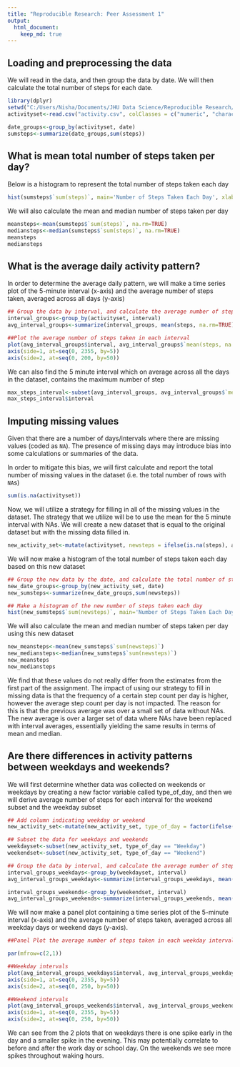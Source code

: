 ```yaml
---
title: "Reproducible Research: Peer Assessment 1"
output: 
  html_document:
    keep_md: true
---
```



## Loading and preprocessing the data
We will read in the data, and then group the data by date.  We will then calculate the total number of steps for each date.

```r
library(dplyr)
setwd("C:/Users/Nisha/Documents/JHU Data Science/Reproducible Research/RepData_PeerAssessment1/activity")
activityset<-read.csv("activity.csv", colClasses = c("numeric", "character", "numeric"))

date_groups<-group_by(activityset, date)
sumsteps<-summarize(date_groups,sum(steps))

```


## What is mean total number of steps taken per day?

Below is a histogram to represent the total number of steps taken each day
```r
hist(sumsteps$`sum(steps)`, main='Number of Steps Taken Each Day', xlab = 'Steps Per Day')

```
We will also calculate the mean and median number of steps taken per day
```r
meansteps<-mean(sumsteps$`sum(steps)`, na.rm=TRUE)
mediansteps<-median(sumsteps$`sum(steps)`, na.rm=TRUE)
meansteps
mediansteps
```



## What is the average daily activity pattern?
In order to determine the average daily pattern, we will make a time series plot of the 5-minute interval (x-axis) and the average number of steps taken, averaged across all days (y-axis)

```r
## Group the data by interval, and calculate the average number of steps taken during each interval
interval_groups<-group_by(activityset, interval)
avg_interval_groups<-summarize(interval_groups, mean(steps, na.rm=TRUE))

##Plot the average number of steps taken in each interval
plot(avg_interval_groups$interval, avg_interval_groups$`mean(steps, na.rm = TRUE)`, type = "l", xlab='Interval', ylab='Average Steps', main = 'Average Steps Over Time for Each Iterval', axes=FALSE)
axis(side=1, at=seq(0, 2355, by=5))
axis(side=2, at=seq(0, 200, by=50))
```

We can also find the 5 minute interval which on average across all the days in the dataset, contains the maximum number of step

```r
max_steps_interval<-subset(avg_interval_groups, avg_interval_groups$`mean(steps, na.rm = TRUE)` == max(avg_interval_groups$`mean(steps, na.rm = TRUE)`))
max_steps_interval$interval
```



## Imputing missing values

Given that there are a number of days/intervals where there are missing
values (coded as `NA`). The presence of missing days may introduce
bias into some calculations or summaries of the data.  

In order to mitigate this bias, we will first calculate and report the total number of missing values in the dataset (i.e. the total number of rows with `NA`s)

```r
sum(is.na(activityset))
```

Now, we will utilize a strategy for filling in all of the missing values in the dataset.  The strategy that we utilize will be to use the mean for the 5 minute interval with NAs.  We will create a new dataset that is equal to the original dataset but with the missing data filled in.


```r
new_activity_set<-mutate(activityset, newsteps = ifelse(is.na(steps), avg_interval_groups$`mean(steps, na.rm = TRUE)`, steps))

```

We will now make a histogram of the total number of steps taken each day based on this new dataset

```r
## Group the new data by the date, and calculate the total number of steps for each date
new_date_groups<-group_by(new_activity_set, date)
new_sumsteps<-summarize(new_date_groups,sum(newsteps))

## Make a histogram of the new number of steps taken each day
hist(new_sumsteps$`sum(newsteps)`, main='Number of Steps Taken Each Day Based on no N/A Intervals', xlab = 'Steps Per Day')

```

We will also calculate the mean and median number of steps taken per day using this new dataset
```r
new_meansteps<-mean(new_sumsteps$`sum(newsteps)`)
new_mediansteps<-median(new_sumsteps$`sum(newsteps)`)
new_meansteps
new_mediansteps
```

We find that these values do not really differ from the estimates from the first part of the assignment. The impact of using our strategy to fill in missing data is that the frequency of a certain step count per day is higher, however the average step count per day is not impacted.  The reason for this is that the previous average was over a small set of data without NAs.  The new average is over a larger set of data where NAs have been replaced with interval averages, essentially yielding the same results in terms of mean and median.


## Are there differences in activity patterns between weekdays and weekends?

We will first determine whether data was collected on weekends or weekdays by creating a new factor variable called type_of_day, and then we will derive average number of steps for each interval for the weekend subset and the weekday subset
```r
## Add column indicating weekday or weekend
new_activity_set<-mutate(new_activity_set, type_of_day = factor(ifelse(weekdays(as.Date(date))=="Saturday" | weekdays(as.Date(date)) == "Sunday", "Weekend", "Weekday")))

## Subset the data for weekdays and weekends
weekdayset<-subset(new_activity_set, type_of_day == "Weekday")
weekendset<-subset(new_activity_set, type_of_day == "Weekend")

## Group the data by interval, and calculate the average number of steps taken during each interval both weekends and weekdays
interval_groups_weekdays<-group_by(weekdayset, interval)
avg_interval_groups_weekdays<-summarize(interval_groups_weekdays, mean(newsteps))

interval_groups_weekends<-group_by(weekendset, interval)
avg_interval_groups_weekends<-summarize(interval_groups_weekends, mean(newsteps))
```

We will now make a panel plot containing a time series plot of the 5-minute interval (x-axis) and the average number of steps taken, averaged across all weekday days or weekend days (y-axis).

```r
##Panel Plot the average number of steps taken in each weekday interval and weekend interval

par(mfrow=c(2,1))

##Weekday intervals
plot(avg_interval_groups_weekdays$interval, avg_interval_groups_weekdays$`mean(newsteps)`, type = "l", xlab='Interval', ylab='Average Steps', main = 'Average Weekday Steps', axes=FALSE)
axis(side=1, at=seq(0, 2355, by=5))
axis(side=2, at=seq(0, 250, by=50))

##Weekend intervals
plot(avg_interval_groups_weekends$interval, avg_interval_groups_weekends$`mean(newsteps)`, type = "l", xlab='Interval', ylab='Average Steps', main = 'Average Weekend Steps', axes=FALSE)
axis(side=1, at=seq(0, 2355, by=5))
axis(side=2, at=seq(0, 250, by=50))

```

We can see from the 2 plots that on weekdays there is one spike early in the day and a smaller spike in the evening.  This may potentially correlate to before and after the work day or school day.  On the weekends we see more spikes throughout waking hours.
